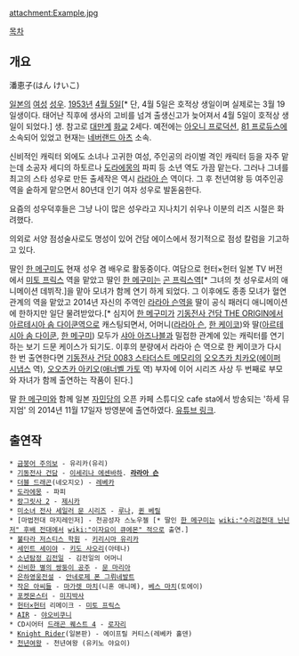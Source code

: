 attachment:Example.jpg

[[목차]]

== 개요 ==
潘恵子(はん けいこ)

[[일본]]의 [[여성]] [[성우]]. [[1953년]] [[4월 5일]][* 단, 4월 5일은 호적상 생일이며 실제로는 3월 19일생이다. 태어난 직후에 생사의 고비를 넘겨 출생신고가 늦어져서 4월 5일이 호적상 생일이 되었다.] 생. 참고로 [[대만]]계 [[화교]] 2세다. 예전에는 [[아오니 프로덕션]], [[81 프로듀스]]에 소속되어 있었고 현재는 [[네버랜드 아츠]] 소속.

신비적인 캐릭터 외에도 소녀나 고귀한 여성, 주인공의 라이벌 격인 캐릭터 등을 자주 맡는데 소공자 세디의 하토르나 [[도라에몽]]의 파피 등 소년 역도 가끔 맡는다. 그러나 그녀를 최고의 스타 성우로 만든 출세작은 역시 [[라라아 슨]] 역이다. 그 후 천년여왕 등 여주인공역을 숱하게 맡으면서 80년대 인기 여자 성우로 발돋움한다.

요즘의 성우덕후들은 그냥 나이 많은 성우라고 지나치기 쉬우나 이분의 리즈 시절은 화려했다. 

의외로 서양 점성술사로도 명성이 있어 건담 에이스에서 정기적으로 점성 칼럼을 기고하고 있다.

딸인 [[한 메구미]]도 현재 성우 겸 배우로 활동중이다. 여담으로 헌터×헌터 일본 TV 버전에서 [[미토 프릭스]] 역을 맡았고 딸인 [[한 메구미]]는 [[곤 프릭스]]역[* 그녀의 첫 성우로서의 애니메이션 데뷔작.]을 맡아 모녀가 함께 연기 하게 되었다. 그 이후에도 종종 모녀가 혈연관계의 역을 맡았고 2014년 자신의 주역인 [[라라아 슨]]역을 딸이 공식 패러디 애니메이션에 한하지만 일단 물려받았다.[* 심지어 [[한 메구미]]가 [[기동전사 건담 THE ORIGIN]]에서 [[아르테시아 솜 다이쿤]]역으로 캐스팅되면서, 어머니([[라라아 슨]], [[한 케이코]])와 딸([[아르테시아 솜 다이쿤]], [[한 메구미]]) 모두가 [[샤아 아즈나블]]과 밀접한 관계에 있는 캐릭터를 연기하는 보기 드문 케이스가 되기도. 이후의 분량에서 라라아 슨 역으로 한 케이코가 다시 한 번 출연한다면 [[기동전사 건담 0083 스타더스트 메모리]]의 [[오오츠카 치카오]]([[에이퍼 시냅스]] 역), [[오오츠카 아키오]]([[애너벨 가토]] 역) 부자에 이어 시리즈 사상 두 번째로 부모와 자녀가 함께 출연하는 작품이 된다.]

딸 [[한 메구미]]와 함께 일본 [[자민당]]의 오픈 카페 스튜디오 cafe sta에서 방송되는 '하세 뮤지엄' 의 2014년 11월 17일자 방영분에 출연하였다. [https://www.youtube.com/watch?v=UC8wsDQcjdg 유튜브 링크].

== 출연작 ==
 * [[금붕어 주의보]] - 유리카(유리)
 * [[기동전사 건담]] - [[이세리나 에센바하]]. '''[[라라아 슨]]'''
 * [[더블 드래곤#s-2.5|더블 드래곤]](네오지오) - [[더블 드래곤#s-2.5.1|레베카]]
 * [[도라에몽]] - 파피
 * [[랑그릿사 2]] - [[제시카(랑그릿사 시리즈)|제시카]]
 * [[미소녀 전사 세일러 문 시리즈]] - [[루나(미소녀 전사 세일러 문 시리즈)|루나]], [[퀸 베릴]]
 * [마법전대 마지레인저] - 천공성자 스노우젤 [* 딸인 [[한 메구미]]는 [[wiki:"수리검전대 닌닌저" 후배 전대]]에서 [[wiki:"이자요이 큐에몬" 적]]으로 출연.]
 * [[사립 저스티스 학원|불타라 저스티스 학원]] - [[키리시마 유리카]]
 * [[세인트 세이야]] - [[키도 사오리]](아테나)
 * [[소년탐정 김전일]] - 김전일의 어머니
 * [[신비한 별의 쌍둥이 공주]] - [[신비한 별의 쌍둥이 공주/등장인물#s-1.2|문 마리아]]
 * [[은하영웅전설]] - [[안네로제 폰 그뤼네발트]]
 * [[작은 아씨들#s-1.1.2|작은 아씨들]] - [[작은 아씨들#s-1.2|마가렛 마치]](니혼 애니메), [[작은 아씨들#s-1.2|베스 마치]](토에이)
 * [[포켓몬스터(애니메이션)|포켓몬스터]] - [[미지박사]]
 * [[헌터×헌터]] 리메이크 - [[미토 프릭스]]
 * [[AIR]] - [[야오비쿠니]]
 * CD시어터 [[드래곤 퀘스트 4]] - [[로자리]]
 * [[Knight Rider]](일본판) - 에이프릴 커티스(레베카 홀덴)
 * [[천년여왕]] - 천년여왕 (유키노 야요이)
